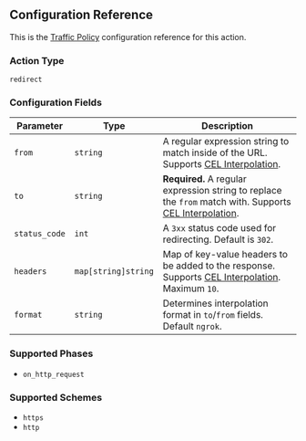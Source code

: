 ## Configuration Reference

This is the [Traffic Policy](/docs/http/traffic-policy/) configuration
reference for this action.

### Action Type

`redirect`

### Configuration Fields

| Parameter     | Type                | Description                                                                                                                   |
| ------------- | ------------------- | ----------------------------------------------------------------------------------------------------------------------------- |
| `from`        | `string`            | A regular expression string to match inside of the URL. Supports [CEL Interpolation](#cel-interpolation).                     |
| `to`          | `string`            | **Required.** A regular expression string to replace the `from` match with. Supports [CEL Interpolation](#cel-interpolation). |
| `status_code` | `int`               | A `3xx` status code used for redirecting. Default is `302`.                                                                   |
| `headers`     | `map[string]string` | Map of key-value headers to be added to the response. Supports [CEL Interpolation](#cel-interpolation). Maximum `10`.         |
| `format`      | `string`            | Determines interpolation format in `to`/`from` fields. Default `ngrok`.                                                       |

### Supported Phases

- `on_http_request`

### Supported Schemes

- `https`
- `http`
